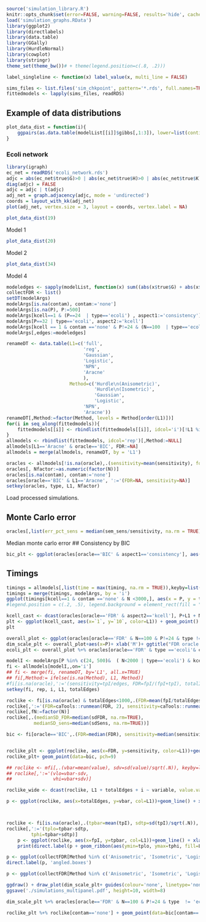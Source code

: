 ```r
source('simulation_library.R')
knitr::opts_chunk$set(error=FALSE, warning=FALSE, results='hide', cache=FALSE, dev=c('png', 'pdf'))
load('simulation_graphs.RData')
library(ggplot2)
library(directlabels)
library(data.table)
library(GGally)
library(HurdleNormal)
library(cowplot)
library(stringr)
theme_set(theme_bw())# + theme(legend.position=c(.8, .2)))

label_singleline <- function(x) label_value(x, multi_line = FALSE)

sims_files <- list.files('sim_chkpoint', pattern='*.rds', full.names=TRUE)
fittedmodels <- lapply(sims_files, readRDS)

```

## Example of data distributions
```r
plot_data_dist = function(i){
    ggpairs(as.data.table(modelList[[i]]$gibbs[,1:3]), lower=list(continuous=HurdleNormal:::ggally_hurdle), upper=list(continuous=HurdleNormal:::ggally_hmosaic)) +ggtitle(paste(modelArgs[i,], collapse = '/'))
}
```

### Ecoli network
```r
library(igraph)
ec_net = readRDS('ecoli_network.rds')
adjc = abs(ec_net$true$G)>0 | abs(ec_net$true$H)>0 | abs(ec_net$true$K)>0
diag(adjc) = FALSE
adjc = adjc | t(adjc)
adj_net = graph.adjacency(adjc, mode = 'undirected')
coords = layout_with_kk(adj_net)
plot(adj_net, vertex.size = 3, layout = coords, vertex.label = NA)
```

```r
plot_data_dist(19)
```
Model 1

```r
plot_data_dist(20)
```
Model 2

```r
plot_data_dist(34)
```
Model 4


```r
modeledges <- sapply(modelList, function(x) sum((abs(x$true$G) + abs(x$true$H) + abs(x$true$K))>0) - ncol(x$true$G))/2
collectFDR <- list()
setDT(modelArgs)
modelArgs[is.na(contam), contam:='none']
modelArgs[is.na(P), P:=500]
modelArgs[kcell==1 & (P==24  | type=='ecoli') , aspect1:='consistency']
modelArgs[P==32 | type=='ecoli', aspect2:='kcell']
modelArgs[kcell == 1 & contam =='none' & P!=24 & (N==100  | type=='ecoli'), aspect3:='overall']
modelArgs[,edges:=modeledges]

renameDT <- data.table(L1=c('full', 
                            'reg',
                            'Gaussian', 
                            'Logistic',
                            'NPN', 
                            'Aracne'
                            ), 
                       Method=c('Hurdle\n(Anisometric)', 
                                'Hurdle\n(Isometric)',
                                'Gaussian',
                                'Logistic',
                            'NPN', 
                            'Aracne'))
renameDT[,Method:=factor(Method, levels = Method[order(L1)])]
for(i in seq_along(fittedmodels)){
    fittedmodels[[i]] <- rbindlist(fittedmodels[[i]], idcol='i')[!L1 %in% c('Cfull', 'Creg')]
}
allmodels <- rbindlist(fittedmodels, idcol='rep')[,Method:=NULL]
allmodels[L1=='Aracne' & oracle=='BIC', FDR:=NA]
allmodels = merge(allmodels, renameDT, by = 'L1')

oracles <- allmodels[!is.na(oracle),.(sensitivity=mean(sensitivity), fdr=mean(FDR), sem_sens = sd(sensitivity)/sqrt(.N), sem_fdr = sd(FDR)/sqrt(.N)),keyby=list(L1, oracle, i)][modelArgs,,on='i']
oracles[, Nfactor:=as.numeric(factor(N))]
oracles[is.na(contam), contam:='none']
oracles[oracle=='BIC' & L1=='Aracne', ':='(FDR=NA, sensitivity=NA)]
setkey(oracles, type, L1, Nfactor)
```
Load processed simulations.

## Monte Carlo error
```r
oracles[,list(err_pct_sens = median(sem_sens/sensitivity, na.rm = TRUE)*100, err_pct_fdr = median(sem_fdr/fdr, na.rm = TRUE)*100), by = list(L1)]
```
Median monte carlo error 
## Consistency by BIC
```r
bic_plt <- ggplot(oracles[oracle=='BIC' & aspect1=='consistency'], aes(x=fdr, y=sensitivity, label=Nfactor, color=L1))+ geom_point(size=.1) + geom_text(vjust=0, hjust=0, size=3) + geom_path(aes(group=L1)) + facet_wrap(~type + contam, labeller=label_singleline) + ggtitle("Consistency and BIC tuning") + ylab('Sensitivity') + xlab('FDR')  + scale_color_discrete('Method')+ theme(legend.position=c(.8, .2))
```

## Timings
```r
timings = allmodels[,list(time = max(timing, na.rm = TRUE)),keyby=list(rep,i, Method)]
timings = merge(timings, modelArgs, by = 'i')
ggplot(timings[kcell==1 & contam =='none' & N <3000,], aes(x = P, y = time, color = Method))  + geom_smooth(se = FALSE) + scale_y_continuous(trans = 'log2') + scale_x_continuous(trans = 'log2') + ylab('Time(s)') + xlab('Number of nodes') + theme(legend.position = 'bottom', legend.text = element_text(size = 8), legend.key.size = unit(8, 'points')) + scale_color_discrete('')
#legend.position = c(.2, .5), legend.background = element_rect(fill = "#00000000"))
```

```r
kcell_cast <- dcast(oracles[oracle=='FDR' & aspect2=='kcell'], P+L1 + N + type + contam ~ kcell, value.var='sensitivity')
plt <- ggplot(kcell_cast, aes(x=`1`, y=`10`, color=L1)) + geom_point() + facet_wrap(~type+N+P, labeller=label_both)
plt

```

```r
overall_plot <- ggplot(oracles[oracle=='FDR' & N==100 & P!=24 & type !='ecoli'], aes(y=sensitivity, color=L1, lty=factor(kcell))) + facet_wrap(~type, scales='free_y') + ylab('Sensitivity') +geom_line() + scale_linetype('# Cells')  + guides(colour = "none")
dim_scale_plt <- overall_plot+aes(x=P)+ xlab('M')+ ggtitle("FDR oracle tuning: dimensional scaling")
ecoli_plt <- overall_plot %+% oracles[oracle=='FDR' & type =='ecoli'& contam=='none']+ aes(x=N) + geom_line() + ggtitle("Sample size") +ylab(NULL) 

```

```r
modelI <- modelArgs[P %in% c(24, 500)&  ( N<2000 | type=='ecoli') & kcell==1  & contam %in% c('none', 'selection'), .(i, P, type, edges, kcell, N, contam)]
fi <- allmodels[modelI,,on='i']
## fi <- merge(fi, renameDT, by='L1', all.x=TRUE)
## fi[,Method:= ifelse(is.na(Method), L1, Method)]
#fi[is.na(oracle),':='(sensitivity=tpI/edges, FDR=fpI/(fpI+tpI), totalI=floor(fpI+tpI))]
setkey(fi, rep, i, L1, totalEdges)

roclike <- fi[is.na(oracle) & totalEdges<1000,.(FDR=mean(fpI/totalEdges), sensitivity=mean(tpI/edges), sdFDR=sd(fpI/totalEdges)/sqrt(.N), sdSens=sd(tpI/edges)/(sqrt(.N))), keyby=list(L1, totalEdges, i, N, type, contam)]
roclike[,':='(FDR=caTools::runmean(FDR, 2), sensitivity=caTools::runmean(sensitivity, k=2)), keyby=list(L1, N, type, contam, i)]
roclike[,fN:=factor(N)]
roclike[,.(medianSD_FDR=median(sdFDR, na.rm=TRUE),
          medianSD_sens=median(sdSens, na.rm=TRUE))]

bic <- fi[oracle=='BIC',.(FDR=median(FDR), sensitivity=median(sensitivity)), key=key(roclike)]


roclike_plt <- ggplot(roclike, aes(x=FDR, y=sensitivity, color=L1))+geom_path() + facet_wrap(~type + contam+N, labeller=label_singleline, scales='free_y') + scale_color_discrete('Method') + ggtitle('Sensitivity vs FDR')
roclike_plt+ geom_point(data=bic, pch=9)
```

```r
## roclike <- mfi[,.(vbar=mean(value), sdv=sd(value)/sqrt(.N)), keyby=list(L1, totalEdges, i, variable)]
## roclike[,':='(vlo=vbar-sdv,
##               vhi=vbar+sdv)]

roclike_wide <- dcast(roclike, L1 + totalEdges + i ~ variable, value.var='vbar')

p <- ggplot(roclike, aes(x=totalEdges, y=vbar, col=L1))+geom_line() + xlab("Total Edges") + ylab("Measure") + facet_wrap(~i+variable, scales='free') + xlim(0, 100)



roclike <- fi[is.na(oracle),.(tpbar=mean(tpI), sdtp=sd(tpI)/sqrt(.N)), keyby=list(L1, fpI, i)]
roclike[,':='(tplo=tpbar-sdtp,
         tphi=tpbar+sdtp)]
    p <- ggplot(roclike, aes(x=fpI, y=tpbar, col=L1))+geom_line() + xlab("False Edges") + ylab("True Edges") + xlim(0, 20) + facet_wrap(~i)
    print(direct.label(p + geom_ribbon(aes(ymin=tplo, ymax=tphi, fill=L1), alpha=.3), 'angled.boxes'))

p <- ggplot(collectFDR[Method %in% c('Anisometric', 'Isometric', 'Logistic', 'Gaussian', 'NPN') & N==100 & !(type %like% '2')], aes(y=sensbar, x=P, color=Method)) + geom_l2ine()+ facet_wrap(~type) + theme_bw() + xlab('M') + ylab('Sensitivity')
direct.label(p, 'angled.boxes')

p <- ggplot(collectFDR[Method %in% c('Anisometric', 'Isometric', 'Logistic', 'Gaussian', 'NPN') & N==10000 & !(type %like% '2')], aes(y=sensbar, x=P, color=Method)) + geom_line()+ facet_wrap(~type) + theme_bw() + xlab('M') + ylab('Sensitivity')


```

```r
ggdraw() + draw_plot(dim_scale_plt+ guides(colour='none', linetype='none'), y=.65, height=.35, width=.6)+ draw_plot(ecoli_plt, y=.65, x=.6, height=.35, width=.4) + draw_plot(bic_plt, height=.65) + draw_plot_label(c('A', 'B', 'C'), c(0, .6, 0), c(1, 1, .65))
ggsave('./simulations_multipanel.pdf', height=10, width=8)
```

```r
dim_scale_plt %+% oracles[oracle=='FDR' & N==100 & P!=24 & type  != 'ecoli'] + scale_color_discrete('Method') + guides(colour = 'legend') + theme(legend.position='bottom')
```

```r
roclike_plt %+% roclike[contam=='none'] + geom_point(data=bic[contam=='none'], pch=9) + theme(legend.position='bottom')
```
